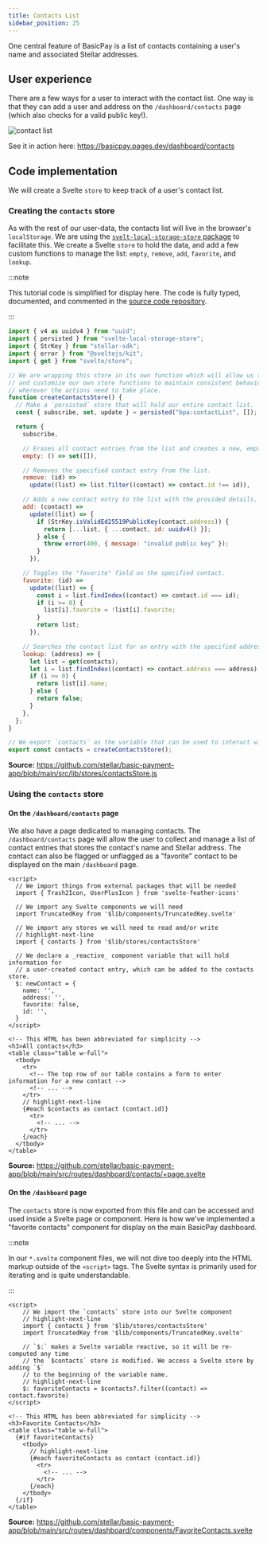```yaml
---
title: Contacts List
sidebar_position: 25
---
```


One central feature of BasicPay is a list of contacts containing a user's name and associated Stellar addresses.

## User experience

There are a few ways for a user to interact with the contact list. One way is that they can add a user and address on the `/dashboard/contacts` page (which also checks for a valid public key!).

![contact list](/assets/add-contact.png)

See it in action here: https://basicpay.pages.dev/dashboard/contacts

## Code implementation

We will create a Svelte `store` to keep track of a user's contact list.

### Creating the `contacts` store

As with the rest of our user-data, the contacts list will live in the browser's `localStorage`. We are using the [`svelt-local-storage-store` package] to facilitate this. We create a Svelte `store` to hold the data, and add a few custom functions to manage the list: `empty`, `remove`, `add`, `favorite`, and `lookup`.

:::note

This tutorial code is simplified for display here. The code is fully typed, documented, and commented in the [source code repository].

:::

```js title="/src/lib/stores/contactsStore.js"
import { v4 as uuidv4 } from "uuid";
import { persisted } from "svelte-local-storage-store";
import { StrKey } from "stellar-sdk";
import { error } from "@sveltejs/kit";
import { get } from "svelte/store";

// We are wrapping this store in its own function which will allow us to write
// and customize our own store functions to maintain consistent behavior
// wherever the actions need to take place.
function createContactsStore() {
  // Make a `persisted` store that will hold our entire contact list.
  const { subscribe, set, update } = persisted("bpa:contactList", []);

  return {
    subscribe,

    // Erases all contact entries from the list and creates a new, empty contact list.
    empty: () => set([]),

    // Removes the specified contact entry from the list.
    remove: (id) =>
      update((list) => list.filter((contact) => contact.id !== id)),

    // Adds a new contact entry to the list with the provided details.
    add: (contact) =>
      update((list) => {
        if (StrKey.isValidEd25519PublicKey(contact.address)) {
          return [...list, { ...contact, id: uuidv4() }];
        } else {
          throw error(400, { message: "invalid public key" });
        }
      }),

    // Toggles the "favorite" field on the specified contact.
    favorite: (id) =>
      update((list) => {
        const i = list.findIndex((contact) => contact.id === id);
        if (i >= 0) {
          list[i].favorite = !list[i].favorite;
        }
        return list;
      }),

    // Searches the contact list for an entry with the specified address.
    lookup: (address) => {
      let list = get(contacts);
      let i = list.findIndex((contact) => contact.address === address);
      if (i >= 0) {
        return list[i].name;
      } else {
        return false;
      }
    },
  };
}

// We export `contacts` as the variable that can be used to interact with the contacts store.
export const contacts = createContactsStore();
```

**Source:** https://github.com/stellar/basic-payment-app/blob/main/src/lib/stores/contactsStore.js

### Using the `contacts` store

#### On the `/dashboard/contacts` page

We also have a page dedicated to managing contacts. The `/dashboard/contacts` page will allow the user to collect and manage a list of contact entries that stores the contact's name and Stellar address. The contact can also be flagged or unflagged as a "favorite" contact to be displayed on the main `/dashboard` page.

```svelte title="/src/routes/dashboard/contacts/+page.svelte"
<script>
  // We import things from external packages that will be needed
  import { Trash2Icon, UserPlusIcon } from 'svelte-feather-icons'

  // We import any Svelte components we will need
  import TruncatedKey from '$lib/components/TruncatedKey.svelte'

  // We import any stores we will need to read and/or write
  // highlight-next-line
  import { contacts } from '$lib/stores/contactsStore'

  // We declare a _reactive_ component variable that will hold information for
  // a user-created contact entry, which can be added to the contacts store.
  $: newContact = {
    name: '',
    address: '',
    favorite: false,
    id: '',
  }
</script>

<!-- This HTML has been abbreviated for simplicity -->
<h3>All contacts</h3>
<table class="table w-full">
  <tbody>
    <tr>
      <!-- The top row of our table contains a form to enter information for a new contact -->
      <!-- ... -->
    </tr>
    // highlight-next-line
    {#each $contacts as contact (contact.id)}
      <tr>
        <!-- ... -->
      </tr>
    {/each}
  </tbody>
</table>
```

**Source:** https://github.com/stellar/basic-payment-app/blob/main/src/routes/dashboard/contacts/+page.svelte

#### On the `/dashboard` page

The `contacts` store is now exported from this file and can be accessed and used inside a Svelte page or component. Here is how we've implemented a "favorite contacts" component for display on the main BasicPay dashboard.

:::note

In our `*.svelte` component files, we will not dive too deeply into the HTML markup outside of the `<script>` tags. The Svelte syntax is primarily used for iterating and is quite understandable.

:::

```svelte title="/src/routes/dashboard/components/FavoriteContacts.svelte"
<script>
    // We import the `contacts` store into our Svelte component
    // highlight-next-line
    import { contacts } from '$lib/stores/contactsStore'
    import TruncatedKey from '$lib/components/TruncatedKey.svelte'

    // `$:` makes a Svelte variable reactive, so it will be re-computed any time
    // the `$contacts` store is modified. We access a Svelte store by adding `$`
    // to the beginning of the variable name.
    // highlight-next-line
    $: favoriteContacts = $contacts?.filter((contact) => contact.favorite)
</script>

<!-- This HTML has been abbreviated for simplicity -->
<h3>Favorite Contacts</h3>
<table class="table w-full">
  {#if favoriteContacts}
    <tbody>
      // highlight-next-line
      {#each favoriteContacts as contact (contact.id)}
        <tr>
          <!-- ... -->
        </tr>
      {/each}
    </tbody>
  {/if}
</table>
```

**Source:** https://github.com/stellar/basic-payment-app/blob/main/src/routes/dashboard/components/FavoriteContacts.svelte

[`svelt-local-storage-store` package]: https://github.com/joshnuss/svelte-local-storage-store
[source code repository]: https://github.com/stellar/basic-payment-app
